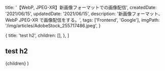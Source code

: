 
  title: '【WebP, JPEG-XR】新画像フォーマットでの画像配信',
  createdDate: '2021/06/15',
  updatedDate: '2021/06/15',
  description: '新画像フォーマット、WebP JPEG-XR で画像配信をする。',
  tags: ['Frontend', 'Google'],
  imgPath: '/img/articles/AdobeStock_255717486.jpeg',
}

  {
    title: 'test h2',
    children: [],
  },
]

## test h2

  <Layout meta={meta} headlines={headlines} type="post">
    {children}
  </Layout>
)
